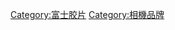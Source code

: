 {{Commons category|Fujifilm cameras}}

[[Category:富士胶片|Category:富士胶片]]
[[Category:相機品牌|Category:相機品牌]]